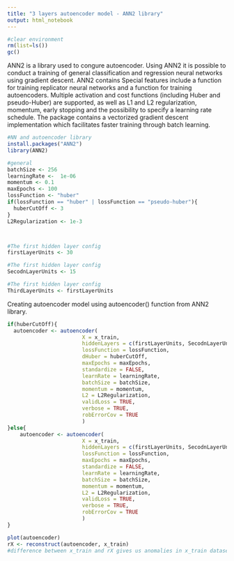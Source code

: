 ```yaml
---
title: "3 layers autoencoder model - ANN2 library"
output: html_notebook
---
```


```r
#clear environment
rm(list=ls())
gc()
```
ANN2 is a library used to congure autoencoder. Using ANN2 it is possible to conduct a
training of general classification and regression neural networks using gradient descent. ANN2 contains Special features include a function for training replicator neural networks and a function for training autoencoders. Multiple activation and cost functions (including Huber and pseudo-Huber) are supported, as well as L1 and L2 regularization, momentum, early stopping and the possibility to specify a learning rate schedule. The package contains a vectorized gradient descent implementation which facilitates faster training through batch learning.
```r
#NN and autoencoder library
install.packages("ANN2")
library(ANN2)

#general
batchSize <- 256
learningRate <-  1e-06
momentum <- 0.1
maxEpochs <- 100
lossFunction <- "huber"
if(lossFunction == "huber" | lossFunction == "pseudo-huber"){
  huberCutOff <- 3
}
L2Regularization <- 1e-3



#The first hidden layer config
firstLayerUnits <- 30

#The first hidden layer config
SecodnLayerUnits <- 15

#The first hidden layer config
ThirdLayerUnits <- firstLayerUnits
```


Creating autoencoder model using autoencoder() function from ANN2 library.
```r
if(huberCutOff){
  autoencoder <- autoencoder(
                        X = x_train, 
                        hiddenLayers = c(firstLayerUnits, SecodnLayerUnits, ThirdLayerUnits),
                        lossFunction = lossFunction,
                        dHuber = huberCutOff,
                        maxEpochs = maxEpochs,
                        standardize = FALSE,
                        learnRate = learningRate,
                        batchSize = batchSize,
                        momentum = momentum,
                        L2 = L2Regularization,
                        validLoss = TRUE,
                        verbose = TRUE,
                        robErrorCov = TRUE
                        )
}else{
    autoencoder <- autoencoder(
                        X = x_train, 
                        hiddenLayers = c(firstLayerUnits, SecodnLayerUnits, ThirdLayerUnits),
                        lossFunction = lossFunction,
                        maxEpochs = maxEpochs,
                        standardize = FALSE,
                        learnRate = learningRate,
                        batchSize = batchSize,
                        momentum = momentum,
                        L2 = L2Regularization,
                        validLoss = TRUE,
                        verbose = TRUE,
                        robErrorCov = TRUE
                        )
}
```

```r
plot(autoencoder)
rX <- reconstruct(autoencoder, x_train)
#difference between x_train and rX gives us anomalies in x_train dataset.
```